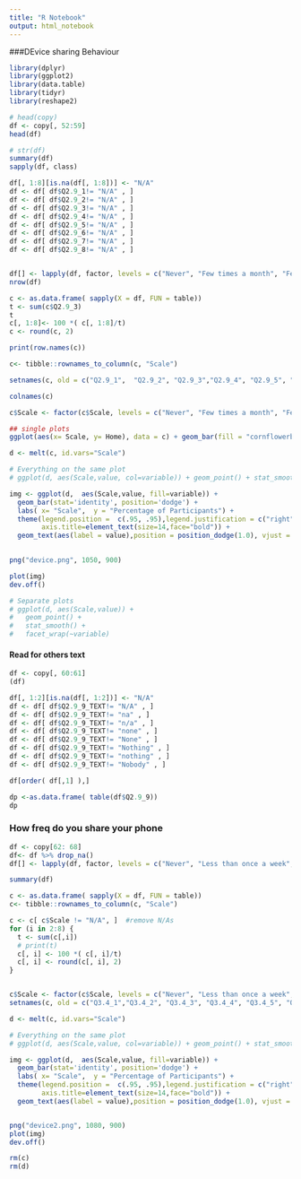 ```yaml
---
title: "R Notebook"
output: html_notebook
---
```

###DEvice sharing Behaviour

```r
library(dplyr)
library(ggplot2)
library(data.table)
library(tidyr)
library(reshape2)
```

```r
# head(copy)
df <- copy[, 52:59]
head(df)

```

```r
# str(df)
summary(df)
sapply(df, class)

```

```r
df[, 1:8][is.na(df[, 1:8])] <- "N/A"
df <- df[ df$Q2.9_1!= "N/A" , ]
df <- df[ df$Q2.9_2!= "N/A" , ]
df <- df[ df$Q2.9_3!= "N/A" , ]
df <- df[ df$Q2.9_4!= "N/A" , ]
df <- df[ df$Q2.9_5!= "N/A" , ]
df <- df[ df$Q2.9_6!= "N/A" , ]
df <- df[ df$Q2.9_7!= "N/A" , ]
df <- df[ df$Q2.9_8!= "N/A" , ]


df[] <- lapply(df, factor, levels = c("Never", "Few times a month", "Few times a week", "Once a day", "Few times a day")) 
nrow(df)

c <- as.data.frame( sapply(X = df, FUN = table))
t <- sum(c$Q2.9_3)
t
c[, 1:8]<- 100 *( c[, 1:8]/t)
c <- round(c, 2)
```

```r
print(row.names(c))

c<- tibble::rownames_to_column(c, "Scale")

setnames(c, old = c("Q2.9_1",  "Q2.9_2", "Q2.9_3","Q2.9_4", "Q2.9_5", "Q2.9_6", "Q2.9_7", "Q2.9_8"), new = c('Home', 'Meetings', "Classes", "Seminars and presentations", "Cafeterias and restaurants", "Social gatherings", "Stores and markets", "Public transport" ))

colnames(c)

c$Scale <- factor(c$Scale, levels = c("Never", "Few times a month", "Few times a week", "Once a day", "Few times a day"), ordered = TRUE)
```

```r
## single plots
ggplot(aes(x= Scale, y= Home), data = c) + geom_bar(fill = "cornflowerblue",color="black",stat = 'identity' , position='dodge' ) +  labs(x = "Scale Points",  y = "Percentage of Participants") + theme(axis.text.x = element_text(face = "bold", color = "#993333", size = 9, angle = 15)) + geom_text(aes(label = Home ), position = position_dodge(0.9),vjust = 1.5)

```


```r
d <- melt(c, id.vars="Scale")

# Everything on the same plot
# ggplot(d, aes(Scale,value, col=variable)) + geom_point() + stat_smooth() 

img <- ggplot(d,  aes(Scale,value, fill=variable)) +
  geom_bar(stat='identity', position='dodge') +  
  labs( x= "Scale",  y = "Percentage of Participants") + 
  theme(legend.position =  c(.95, .95),legend.justification = c("right", "top"), legend.text = element_text(size = 20), axis.text.x = element_text(face = "bold", size = 20, angle = 15), axis.title.y = element_text(size = 20, angle = 90), axis.text=element_text(size=15),
        axis.title=element_text(size=14,face="bold")) + 
  geom_text(aes(label = value),position = position_dodge(1.0), vjust = 0, size= 5.5)
   

png("device.png", 1050, 900)

plot(img)
dev.off()

# Separate plots
# ggplot(d, aes(Scale,value)) + 
#   geom_point() + 
#   stat_smooth() +
#   facet_wrap(~variable)
```

#### Read for others text
```r
df <- copy[, 60:61]
(df)

df[, 1:2][is.na(df[, 1:2])] <- "N/A"
df <- df[ df$Q2.9_9_TEXT!= "N/A" , ]
df <- df[ df$Q2.9_9_TEXT!= "na" , ]
df <- df[ df$Q2.9_9_TEXT!= "n/a" , ]
df <- df[ df$Q2.9_9_TEXT!= "none" , ]
df <- df[ df$Q2.9_9_TEXT!= "None" , ]
df <- df[ df$Q2.9_9_TEXT!= "Nothing" , ]
df <- df[ df$Q2.9_9_TEXT!= "nothing" , ]
df <- df[ df$Q2.9_9_TEXT!= "Nobody" , ]

df[order( df[,1] ),]

dp <-as.data.frame( table(df$Q2.9_9))
dp
```



### How freq do you share your phone 
```r
df <- copy[62: 68]
df<- df %>% drop_na()
df[] <- lapply(df, factor, levels = c("Never", "Less than once a week", "Few times a week", "Multiple times a week", "Once a day", "Few times a day", "Multiple times a day", "N/A")) 

summary(df)
```

```r
c <- as.data.frame( sapply(X = df, FUN = table))
c<- tibble::rownames_to_column(c, "Scale")

c <- c[ c$Scale != "N/A", ]  #remove N/As
for (i in 2:8) {
  t <- sum(c[,i])
  # print(t)
  c[, i] <- 100 *( c[, i]/t)
  c[, i] <- round(c[, i], 2)
}


c$Scale <- factor(c$Scale, levels = c("Never", "Less than once a week", "Few times a week", "Multiple times a week", "Once a day", "Few times a day", "Multiple times a day", "N/A"), ordered = TRUE)
setnames(c, old = c("Q3.4_1","Q3.4_2", "Q3.4_3", "Q3.4_4", "Q3.4_5", "Q3.4_6", "Q3.4_7"), new = c('Spouse', 'Siblings', "Parents", "Children older than 13", "Friends", "Colleagues", "Strangers"))

d <- melt(c, id.vars="Scale")

# Everything on the same plot
# ggplot(d, aes(Scale,value, col=variable)) + geom_point() + stat_smooth() 
```


```r
img <- ggplot(d,  aes(Scale,value, fill=variable)) +
  geom_bar(stat='identity', position='dodge') +  
  labs( x= "Scale",  y = "Percentage of Participants") + 
  theme(legend.position =  c(.95, .95),legend.justification = c("right", "top"), legend.text = element_text(size = 20), axis.text.x = element_text(face = "bold", size = 20, angle = 15), axis.title.y = element_text(size = 20, angle = 90), axis.text=element_text(size=15),
        axis.title=element_text(size=14,face="bold")) + 
  geom_text(aes(label = value),position = position_dodge(1.0), vjust = 0, size= 5.5)


png("device2.png", 1080, 900)
plot(img)
dev.off()
```

```r
rm(c)
rm(d)
```